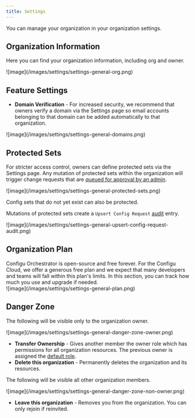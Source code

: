 ```yaml
---
title: Settings
---
```


You can manage your organization in your organization settings.

## Organization Information

Here you can find your organization information, including org and owner.

<Frame>![image](/images/settings/settings-general-org.png)</Frame>

## Feature Settings

- **Domain Verification** - For increased security, we recommend that owners verify a domain via the Settings page so email accounts belonging to that domain can be added automatically to that organization.

<Frame>![image](/images/settings/settings-general-domains.png)</Frame>

## Protected Sets

For stricter access control, owners can define protected sets via the Settings page. Any mutation of protected sets within the organization will trigger change requests that are [queued for approval by an admin](../approval-queue).

<Frame>![image](/images/settings/settings-general-protected-sets.png)</Frame>

<Tip>Config sets that do not yet exist can also be protected.</Tip>

Mutations of protected sets create a `Upsert Config Request` [audit](../audit-log) entry.

<Frame>![image](/images/settings/settings-general-upsert-config-request-audit.png)</Frame>

## Organization Plan

<Note>
  Configu Orchestrator is open-source and free forever. For the Configu Cloud, we offer a generous
  free plan and we expect that many developers and teams will fall within this plan's limits. In
  this section, you can track how much you use and upgrade if needed.
</Note>

<br />

<Frame>![image](/images/settings/settings-general-plan.png)</Frame>

## Danger Zone

The following will be visible only to the organization owner.

<Frame>![image](/images/settings/settings-general-danger-zone-owner.png)</Frame>

- **Transfer Ownership** - Gives another member the owner role which has permissions for all organization resources. The previous owner is assigned the [default role](../authorization#default-role).
- **Delete this organization** - Permanently deletes the organization and its resources.

The following will be visible all other organization members.

<Frame>![image](/images/settings/settings-general-danger-zone-non-owner.png)</Frame>

- **Leave this organization** - Removes you from the organization. You can only rejoin if reinvited.